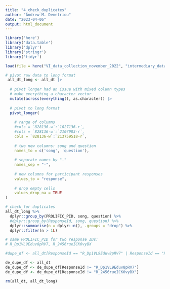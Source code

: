 ```yaml
---
title: "4_check_duplicates"
author: "Andrew M. Demetriou"
date: "2023-04-06"
output: html_document
---
```


```r
library('here')
library('data.table')
library('dplyr')
library('stringr')
library('tidyr')

load(file = here("VI_data_collection_november_2022", "intermediary_data", "all_dt.RDS"))
```

```r
# pivot raw data to long format
 all_dt_long <- all_dt |> 
  
  # pivot longer had an issue with mixed column types
  # make everything a character vector
  mutate(across(everything(), as.character)) |>
  
  # pivot to long format
  pivot_longer(
    
    # range of columns
    #cols = `828136-w`:`1027136-r`, 
    #cols = `828136-w`:`2107983-r`, 
    cols = `828136-w`:`213759518-r`, 
  
    # two new columns: song and question
    names_to = c('song', 'question'),
  
    # separate names by "-"
    names_sep = "-", 
  
    # new columns for participant responses
    values_to = "response", 
  
    # drop empty cells
    values_drop_na = TRUE
)
```

```r
# check for duplicates
all_dt_long %>%
  dplyr::group_by(PROLIFIC_PID, song, question) %>%
  #dplyr::group_by(ResponseId, song, question) %>%
  dplyr::summarise(n = dplyr::n(), .groups = "drop") %>%
  dplyr::filter(n > 1L)

# same PROLIFIC_PID for two response IDs:
# R_Dp1VL9Eduv8pRV7, R_2456rueICK0vyBX
```

```r
#dupe_df <- all_dt[ResponseId == "R_Dp1VL9Eduv8pRV7" | ResponseId == "R_2456rueICK0vyBX"]

de_dupe_df <- all_dt
de_dupe_df <- de_dupe_df[ResponseId != "R_Dp1VL9Eduv8pRV7"]
de_dupe_df <- de_dupe_df[ResponseId != "R_2456rueICK0vyBX"]

rm(all_dt, all_dt_long)
```



